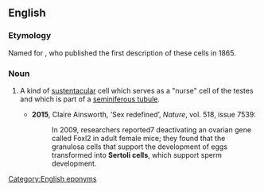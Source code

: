 ==English==
{{wikipedia}}

===Etymology===
Named for {{w|Enrico Sertoli}}, who published the first description of these cells in 1865.

===Noun===
{{en-noun}}

# {{lb|en|anatomy}} A kind of [[sustentacular]] cell which serves as a "nurse" cell of the testes and which is part of a [[seminiferous tubule]].
#* '''2015''', Claire Ainsworth, ‘Sex redefined’, ''Nature'', vol. 518, issue 7539:
#*: In 2009, researchers reported7 deactivating an ovarian gene called Foxl2 in adult female mice; they found that the granulosa cells that support the development of eggs transformed into '''Sertoli cells''', which support sperm development.

[[Category:English eponyms]]